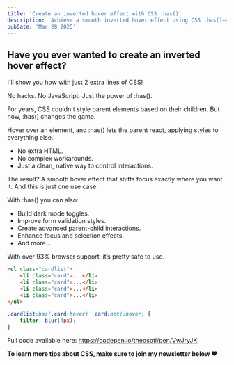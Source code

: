 ```yaml
---
title: 'Create an inverted hover effect with CSS :has()'
description: 'Achieve a smooth inverted hover effect using CSS :has()—no JavaScript, no hacks! Style parent elements dynamically with clean, native CSS.'
pubDate: 'Mar 28 2025'
---
```



<Picture
	src="/short/03-2025/custom-hover-effect-with-has.gif"
	alt="Example of an inverted hover effect using CSS :has()"
	width="400"
	height="600"
	style="margin: 2em auto 1em auto; display: block; border: 4px solid var(--border)"
/>

## Have you ever wanted to create an inverted hover effect?

I'll show you how with just 2 extra lines of CSS!

No hacks.
No JavaScript.
Just the power of :has().

For years, CSS couldn't style parent elements based on their children.
But now, :has() changes the game.

Hover over an element, and :has() lets the parent react, applying styles to everything else.

- No extra HTML.
- No complex workarounds.
- Just a clean, native way to control interactions.

The result?
A smooth hover effect that shifts focus exactly where you want it.
And this is just one use case.

With :has() you can also:

- Build dark mode toggles.
- Improve form validation styles.
- Create advanced parent-child interactions.
- Enhance focus and selection effects.
- And more...

With over 93% browser support, it’s pretty safe to use.

```html
<ul class="cardlist">
	<li class="card">...</li>
	<li class="card">...</li>
	<li class="card">...</li>
	<li class="card">...</li>
</ul>
```

```css
.cardlist:has(.card:hover) .card:not(:hover) {
	filter: blur(4px);
}
```

Full code available here: https://codepen.io/theosoti/pen/VwJryJK

**To learn more tips about CSS, make sure to join my newsletter below ❤️**
